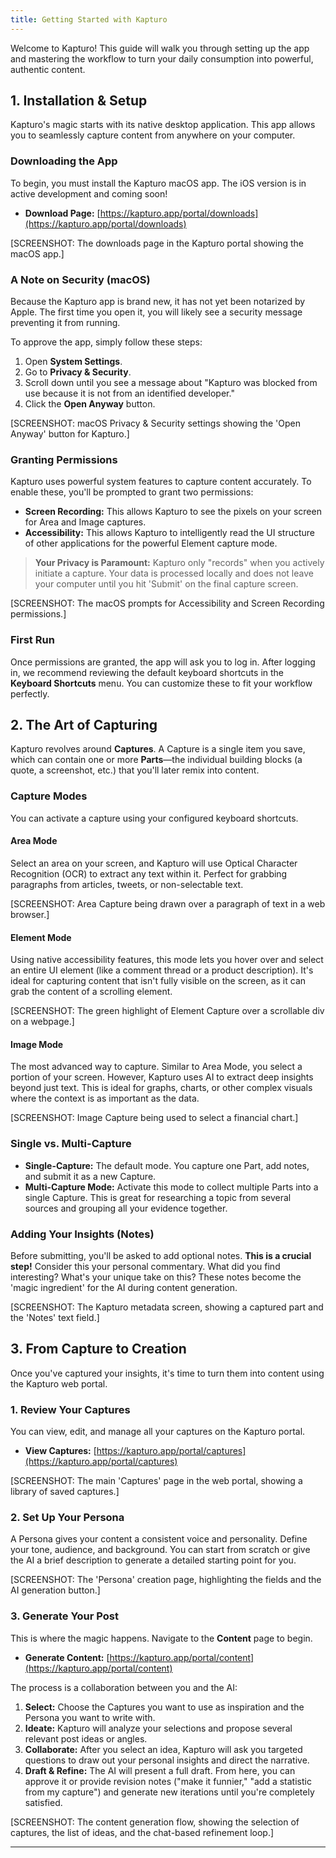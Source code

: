 ```yaml
---
title: Getting Started with Kapturo
---
```


Welcome to Kapturo! This guide will walk you through setting up the app and mastering the workflow to turn your daily consumption into powerful, authentic content.

## 1. Installation & Setup

Kapturo's magic starts with its native desktop application. This app allows you to seamlessly capture content from anywhere on your computer.

### Downloading the App
To begin, you must install the Kapturo macOS app. The iOS version is in active development and coming soon!

* **Download Page:** [https://kapturo.app/portal/downloads](https://kapturo.app/portal/downloads)

[SCREENSHOT: The downloads page in the Kapturo portal showing the macOS app.]

### A Note on Security (macOS)
Because the Kapturo app is brand new, it has not yet been notarized by Apple. The first time you open it, you will likely see a security message preventing it from running.

To approve the app, simply follow these steps:
1.  Open **System Settings**.
2.  Go to **Privacy & Security**.
3.  Scroll down until you see a message about "Kapturo was blocked from use because it is not from an identified developer."
4.  Click the **Open Anyway** button.

[SCREENSHOT: macOS Privacy & Security settings showing the 'Open Anyway' button for Kapturo.]

### Granting Permissions
Kapturo uses powerful system features to capture content accurately. To enable these, you'll be prompted to grant two permissions:

* **Screen Recording:** This allows Kapturo to see the pixels on your screen for Area and Image captures.
* **Accessibility:** This allows Kapturo to intelligently read the UI structure of other applications for the powerful Element capture mode.

> **Your Privacy is Paramount:** Kapturo only "records" when you actively initiate a capture. Your data is processed locally and does not leave your computer until you hit 'Submit' on the final capture screen.

[SCREENSHOT: The macOS prompts for Accessibility and Screen Recording permissions.]

### First Run
Once permissions are granted, the app will ask you to log in. After logging in, we recommend reviewing the default keyboard shortcuts in the **Keyboard Shortcuts** menu. You can customize these to fit your workflow perfectly.

## 2. The Art of Capturing

Kapturo revolves around **Captures**. A Capture is a single item you save, which can contain one or more **Parts**—the individual building blocks (a quote, a screenshot, etc.) that you'll later remix into content.

### Capture Modes
You can activate a capture using your configured keyboard shortcuts.

#### Area Mode
Select an area on your screen, and Kapturo will use Optical Character Recognition (OCR) to extract any text within it. Perfect for grabbing paragraphs from articles, tweets, or non-selectable text.

[SCREENSHOT: Area Capture being drawn over a paragraph of text in a web browser.]

#### Element Mode
Using native accessibility features, this mode lets you hover over and select an entire UI element (like a comment thread or a product description). It's ideal for capturing content that isn't fully visible on the screen, as it can grab the content of a scrolling element.

[SCREENSHOT: The green highlight of Element Capture over a scrollable div on a webpage.]

#### Image Mode
The most advanced way to capture. Similar to Area Mode, you select a portion of your screen. However, Kapturo uses AI to extract deep insights beyond just text. This is ideal for graphs, charts, or other complex visuals where the context is as important as the data.

[SCREENSHOT: Image Capture being used to select a financial chart.]

### Single vs. Multi-Capture
* **Single-Capture:** The default mode. You capture one Part, add notes, and submit it as a new Capture.
* **Multi-Capture Mode:** Activate this mode to collect multiple Parts into a single Capture. This is great for researching a topic from several sources and grouping all your evidence together.

### Adding Your Insights (Notes)
Before submitting, you'll be asked to add optional notes. **This is a crucial step!** Consider this your personal commentary. What did you find interesting? What's your unique take on this? These notes become the 'magic ingredient' for the AI during content generation.

[SCREENSHOT: The Kapturo metadata screen, showing a captured part and the 'Notes' text field.]

## 3. From Capture to Creation

Once you've captured your insights, it's time to turn them into content using the Kapturo web portal.

### 1. Review Your Captures
You can view, edit, and manage all your captures on the Kapturo portal.

* **View Captures:** [https://kapturo.app/portal/captures](https://kapturo.app/portal/captures)

[SCREENSHOT: The main 'Captures' page in the web portal, showing a library of saved captures.]

### 2. Set Up Your Persona
A Persona gives your content a consistent voice and personality. Define your tone, audience, and background. You can start from scratch or give the AI a brief description to generate a detailed starting point for you.

[SCREENSHOT: The 'Persona' creation page, highlighting the fields and the AI generation button.]

### 3. Generate Your Post
This is where the magic happens. Navigate to the **Content** page to begin.

* **Generate Content:** [https://kapturo.app/portal/content](https://kapturo.app/portal/content)

The process is a collaboration between you and the AI:

1.  **Select:** Choose the Captures you want to use as inspiration and the Persona you want to write with.
2.  **Ideate:** Kapturo will analyze your selections and propose several relevant post ideas or angles.
3.  **Collaborate:** After you select an idea, Kapturo will ask you targeted questions to draw out your personal insights and direct the narrative.
4.  **Draft & Refine:** The AI will present a full draft. From here, you can approve it or provide revision notes ("make it funnier," "add a statistic from my capture") and generate new iterations until you're completely satisfied.

[SCREENSHOT: The content generation flow, showing the selection of captures, the list of ideas, and the chat-based refinement loop.]

---

